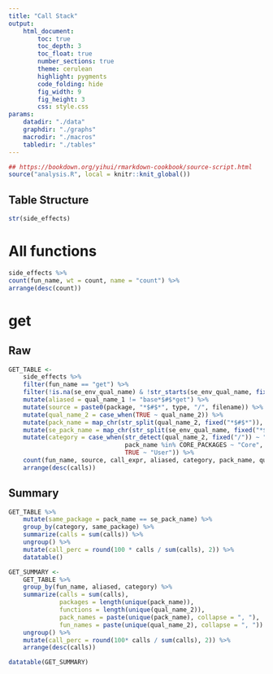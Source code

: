 ```yaml
---
title: "Call Stack"
output:
    html_document:
        toc: true
        toc_depth: 3
        toc_float: true
        number_sections: true
        theme: cerulean
        highlight: pygments
        code_folding: hide
        fig_width: 9
        fig_height: 3
        css: style.css
params:
    datadir: "./data"
    graphdir: "./graphs"
    macrodir: "./macros"
    tabledir: "./tables"
---
```


```r
## https://bookdown.org/yihui/rmarkdown-cookbook/source-script.html
source("analysis.R", local = knitr::knit_global())
```

## Table Structure


```r
str(side_effects)
```


# All functions

```r
side_effects %>% 
count(fun_name, wt = count, name = "count") %>%
arrange(desc(count))
```

# get

## Raw

```r
GET_TABLE <-
    side_effects %>%
    filter(fun_name == "get") %>%
    filter(!is.na(se_env_qual_name) & !str_starts(se_env_qual_name, fixed("NamedEnv"))) %>%
    mutate(aliased = qual_name_1 != "base*$#$*get") %>%
    mutate(source = paste0(package, "*$#$*", type, "/", filename)) %>%
    mutate(qual_name_2 = case_when(TRUE ~ qual_name_2)) %>%
    mutate(pack_name = map_chr(str_split(qual_name_2, fixed("*$#$*")), ~.[1])) %>%
    mutate(se_pack_name = map_chr(str_split(se_env_qual_name, fixed("*$#$*")), ~.[1])) %>%
    mutate(category = case_when(str_detect(qual_name_2, fixed("/")) ~ "Top-Level",
                                pack_name %in% CORE_PACKAGES ~ "Core",
                                TRUE ~ "User")) %>%
    count(fun_name, source, call_expr, aliased, category, pack_name, qual_name_2, se_pack_name, se_env_qual_name, wt = count, name = "calls") %>%
    arrange(desc(calls))
```

## Summary

```r
GET_TABLE %>%
    mutate(same_package = pack_name == se_pack_name) %>%
    group_by(category, same_package) %>%
    summarize(calls = sum(calls)) %>%
    ungroup() %>%
    mutate(call_perc = round(100 * calls / sum(calls), 2)) %>%
    datatable()

GET_SUMMARY <-
    GET_TABLE %>%
    group_by(fun_name, aliased, category) %>%
    summarize(calls = sum(calls),
              packages = length(unique(pack_name)),
              functions = length(unique(qual_name_2)),
              pack_names = paste(unique(pack_name), collapse = ", "),
              fun_names = paste(unique(qual_name_2), collapse = ", ")) %>%
    ungroup() %>%
    mutate(call_perc = round(100* calls / sum(calls), 2)) %>%
    arrange(desc(calls))

datatable(GET_SUMMARY)
```
